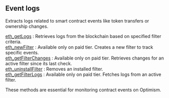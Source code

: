 
<Meta
  title="Optimism events info | dRPC"
/>

## Event logs

Extracts logs related to smart contract events like token transfers or ownership changes.

[eth_getLogs](/optimism-api/eventlogs/eth_getLogs) : Retrieves logs from the blockchain based on specified filter criteria.  \
[eth_newFilter](/optimism-api/eventlogs/eth_newFilter) : Available only on paid tier. Creates a new filter to track specific events.  \
[eth_getFilterChanges](/optimism-api/eventlogs/eth_getFilterChanges) : Available only on paid tier. Retrieves changes for an active filter since its last check. \
[eth_uninstallFilter](/optimism-api/eventlogs/eth_uninstallFilter) : Removes an installed filter.  \
[eth_getFilterLogs](/optimism-api/eventlogs/eth_getFilterLogs) : Available only on paid tier. Fetches logs from an active filter.

These methods are essential for monitoring contract events on Optimism.

<Space h={16} />
<GetStarted />